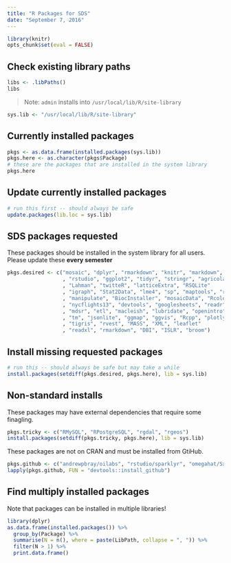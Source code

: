 ```yaml
---
title: "R Packages for SDS"
date: "September 7, 2016"
---
```


```r
library(knitr)
opts_chunk$set(eval = FALSE)
```



## Check existing library paths

```r
libs <- .libPaths()
libs
```

> Note: `admin` installs into `/usr/local/lib/R/site-library`

```r
sys.lib <- "/usr/local/lib/R/site-library"
```

## Currently installed packages

```r
pkgs <- as.data.frame(installed.packages(sys.lib))
pkgs.here <- as.character(pkgs$Package)
# these are the packages that are installed in the system library
pkgs.here
```

## Update currently installed packages

```r
# run this first -- should always be safe
update.packages(lib.loc = sys.lib)
```

## SDS packages requested

These packages should be installed in the system library for all users. Please update these **every semester**

```r
pkgs.desired <- c("mosaic", "dplyr", "rmarkdown", "knitr", "markdown", "formatR"
                  , "rstudio", "ggplot2", "tidyr", "stringr", "agricolae", "leaps"
                  , "Lahman", "twitteR", "latticeExtra", "RSQLite"
                  , "igraph", "Stat2Data", "lme4", "sp", "maptools", "rpart"
                  , "manipulate", "BiocInstaller", "mosaicData", "RcolorBrewer"
                  , "nycflights13", "devtools", "googlesheets", "readr"
                  , "mdsr", "etl", "macleish", "lubridate", "openintro"
                  , "tm", "jsonlite", "ggmap", "ggvis", "Rcpp", "plotly"
                  , "tigris", "rvest", "MASS", "XML", "leaflet"
                  , "readxl", "rmarkdown", "DBI", "ISLR", "broom")
```

## Install missing requested packages

```r
# run this -- should always be safe but may take a while
install.packages(setdiff(pkgs.desired, pkgs.here), lib = sys.lib)
```

## Non-standard installs

These packages may have external dependencies that require some finagling.

```r
pkgs.tricky <- c("RMySQL", "RPostgreSQL", "rgdal", "rgeos")
install.packages(setdiff(pkgs.tricky, pkgs.here), lib = sys.lib)
```

These packages are not on CRAN and must be installed from GtiHub.

```r
pkgs.github <- c("andrewpbray/oilabs", "rstudio/sparklyr", "omegahat/Sxslt")
lapply(pkgs.github, FUN = "devtools::install_github")
```

## Find multiply installed packages

Note that packages can be installed in multiple libraries!

```r
library(dplyr)
as.data.frame(installed.packages()) %>%
  group_by(Package) %>%
  summarise(N = n(), where = paste(LibPath, collapse = ", ")) %>%
  filter(N > 1) %>%
  print.data.frame()
```